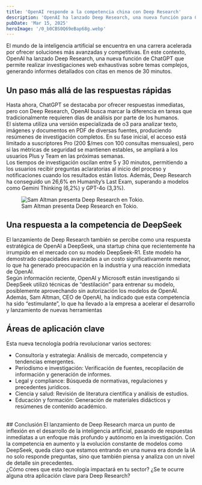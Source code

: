 ```yaml
---
title: 'OpenAI responde a la competencia china con Deep Research'
description: 'OpenAI ha lanzado Deep Research, una nueva función para ChatGPT para competir con DeepSeek su nuevo rival IA venido de china'
pubDate: 'Mar 15, 2025'
heroImage: '/0_b0CBS0Q69eBap68g.webp'
---
```

El mundo de la inteligencia artificial se encuentra en una carrera acelerada por ofrecer soluciones más avanzadas y competitivas. En este contexto, OpenAI ha lanzado Deep Research, una nueva función de ChatGPT que permite realizar investigaciones web exhaustivas sobre temas complejos, generando informes detallados con citas en menos de 30 minutos.
<br/>

## Un paso más allá de las respuestas rápidas
Hasta ahora, ChatGPT se destacaba por ofrecer respuestas inmediatas, pero con Deep Research, OpenAI busca marcar la diferencia en tareas que tradicionalmente requieren días de análisis por parte de los humanos.
<br/>
El sistema utiliza una versión especializada de o3 para analizar texto, imágenes y documentos en PDF de diversas fuentes, produciendo resúmenes de investigación completos. En su fase inicial, el acceso está limitado a suscriptores Pro (200 $/mes con 100 consultas mensuales), pero si las métricas de seguridad se mantienen estables, se ampliará a los usuarios Plus y Team en las próximas semanas.
<br/>
Los tiempos de investigación oscilan entre 5 y 30 minutos, permitiendo a los usuarios recibir preguntas aclaratorias al inicio del proceso y notificaciones cuando los resultados están listos. Además, Deep Research ha conseguido un 26,6% en Humanity’s Last Exam, superando a modelos como Gemini Thinking (6,2%) y GPT-4o (3,3%).
<br/>
<figure>
    <img src="/0_3q0AgNEDPjmOtj1p.webp" alt="Sam Altman presenta Deep Research en Tokio."/>
    <figcaption>Sam Altman presenta Deep Research en Tokio.</figcaption>
</figure>

## Una respuesta a la competencia de DeepSeek
El lanzamiento de Deep Research también se percibe como una respuesta estratégica de OpenAI a DeepSeek, una startup china que recientemente ha irrumpido en el mercado con su modelo DeepSeek-R1. Este modelo ha demostrado capacidades avanzadas a un costo significativamente menor, lo que ha generado preocupación en la industria y una reacción inmediata de OpenAI.
<br/>
Según información reciente, OpenAI y Microsoft están investigando si DeepSeek utilizó técnicas de “destilación” para entrenar su modelo, posiblemente aprovechando sin autorización los modelos de OpenAI. Además, Sam Altman, CEO de OpenAI, ha indicado que esta competencia ha sido “estimulante”, lo que ha llevado a la empresa a acelerar el desarrollo y lanzamiento de nuevas herramientas

## Áreas de aplicación clave
Esta nueva tecnología podría revolucionar varios sectores:
- Consultoría y estrategia: Análisis de mercado, competencia y tendencias emergentes.
- Periodismo e investigación: Verificación de fuentes, recopilación de información y generación de informes.
- Legal y compliance: Búsqueda de normativas, regulaciones y precedentes jurídicos.
- Ciencia y salud: Revisión de literatura científica y análisis de estudios.
- Educación y formación: Generación de materiales didácticos y resúmenes de contenido académico.
<br/>
## Conclusión
El lanzamiento de Deep Research marca un punto de inflexión en el desarrollo de la inteligencia artificial, pasando de respuestas inmediatas a un enfoque más profundo y autónomo en la investigación. Con la competencia en aumento y la evolución constante de modelos como DeepSeek, queda claro que estamos entrando en una nueva era donde la IA no solo responde preguntas, sino que también piensa y analiza con un nivel de detalle sin precedentes.
<br/>
¿Cómo crees que esta tecnología impactará en tu sector? ¿Se te ocurre alguna otra aplicación clave para Deep Research?